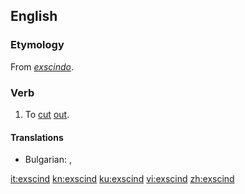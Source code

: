 ==English==

===Etymology===
From {{etyl|la|en}} ''[[exscindo]]''.

===Verb===
{{en-verb}}

# {{label|en|medicine|surgery}} To [[cut]] [[out]].

====Translations====
{{trans-top|To [[cut]] [[out]]}}
* Bulgarian: {{t+|bg|режа}}, {{t+|bg|изрязвам}}
{{trans-mid}}
{{trans-bottom}}

[[it:exscind]]
[[kn:exscind]]
[[ku:exscind]]
[[vi:exscind]]
[[zh:exscind]]